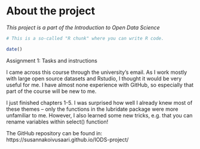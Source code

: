 
# About the project

*This project is a part of the Introduction to Open Data Science*


```r
# This is a so-called "R chunk" where you can write R code.

date()

```


Assignment 1: Tasks and instructions

I came across this course through the university's email. As I work mostly with large open source datasets and Rstudio, I thought it would be very useful for me. I have almost none experience with GitHub, so especially that part of the course will be new to me. 

I just finished chapters 1-5. I was surprised how well I already knew most of these themes -- only the functions in the lubridate package were more unfamiliar to me. However, I also learned some new tricks, e.g. that you can rename variables within select() function!

The GitHub repository can be found in: https://susannakoivusaari.github.io/IODS-project/


